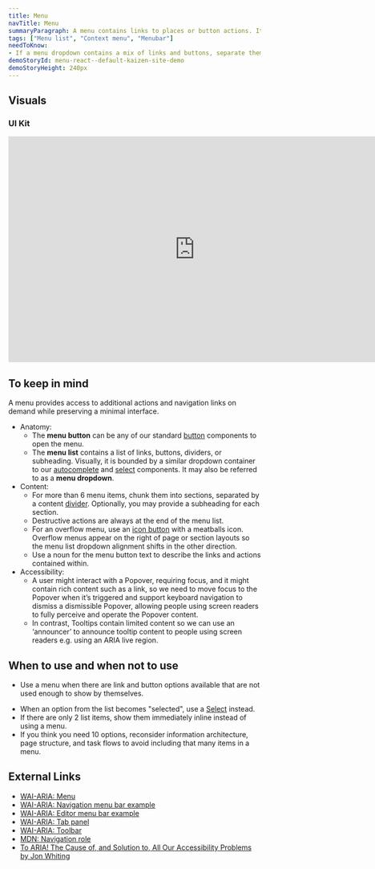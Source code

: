```yaml
---
title: Menu
navTitle: Menu
summaryParagraph: A menu contains links to places or button actions. It does NOT show a selected item at all and the menu button text never changes.
tags: ["Menu list", "Context menu", "Menubar"]
needToKnow:
- If a menu dropdown contains a mix of links and buttons, separate them with a content divider with links at the top and buttons at the bottom.
demoStoryId: menu-react--default-kaizen-site-demo
demoStoryHeight: 240px
---
```



## Visuals

### UI Kit

<iframe style="border: none;" width="744" height="450" src="https://www.figma.com/embed?embed_host=share&url=https%3A%2F%2Fwww.figma.com%2Ffile%2Fe3TyAOZKfLg9cA01Iy1Mgm%2FKaizen-Site-embed%3Fnode-id%3D34373%253A45952&chrome=DOCUMENTATION" allowfullscreen></iframe>

## To keep in mind

A menu provides access to additional actions and navigation links on demand while preserving a minimal interface.

*   Anatomy:
    *   The **menu button** can be any of our standard [button](/components/button) components to open the menu.
    *   The **menu list** contains a list of links, buttons, dividers, or subheading. Visually, it is bounded by a similar dropdown container to our [autocomplete](/components/autocomplete) and [select](/components/select) components. It may also be referred to as a **menu dropdown**.
*   Content:
    *   For more than 6 menu items, chunk them into sections, separated by a content [divider](/components/divider). Optionally, you may provide a subheading for each section.
    *   Destructive actions are always at the end of the menu list.
    *   For an overflow menu, use an [icon button](/components/icon-button) with a meatballs icon. Overflow menus appear on the right of page or section layouts so the menu list dropdown alignment shifts in the other direction.
    *   Use a noun for the menu button text to describe the links and actions contained within.
*   Accessibility:
    *   A user might interact with a Popover, requiring focus, and it might contain rich content such as a link, so we need to move focus to the Popover when it’s triggered and support keyboard navigation to dismiss a dismissible Popover, allowing people using screen readers to fully perceive and operate the Popover content.
    *   In contrast, Tooltips contain limited content so we can use an ‘announcer’ to announce tooltip content to people using screen readers e.g. using an ARIA live region.

## When to use and when not to use

<WhenToUseAndWhenNotToUse>
<WhenToUse>

*   Use a menu when there are link and button options available that are not used enough to show by themselves.

</WhenToUse>
<WhenNotToUse>

*   When an option from the list becomes "selected", use a [Select](/components/select) instead.
*   If there are only 2 list items, show them immediately inline instead of using a menu.
*   If you think you need 10 options, reconsider information architecture, page structure, and task flows to avoid including that many items in a menu.

</WhenNotToUse>
</WhenToUseAndWhenNotToUse>

## External Links

- [WAI-ARIA: Menu](https://www.w3.org/TR/wai-aria-1.1/#menu)
- [WAI-ARIA: Navigation menu bar example](https://www.w3.org/TR/wai-aria-practices-1.1/examples/menubar/menubar-1/menubar-1.html)
- [WAI-ARIA: Editor menu bar example](https://www.w3.org/TR/wai-aria-practices-1.1/examples/menubar/menubar-2/menubar-2.html)
- [WAI-ARIA: Tab panel](https://www.w3.org/TR/wai-aria-practices-1.1/#tabpanel)
- [WAI-ARIA: Toolbar](https://www.w3.org/TR/wai-aria-1.1/#toolbar)
- [MDN: Navigation role](https://developer.mozilla.org/en-US/docs/Web/Accessibility/ARIA/Roles/Navigation_Role)
- [To ARIA! The Cause of, and Solution to, All Our Accessibility Problems by Jon Whiting](https://webaim.org/blog/aria-cause-solution/)

